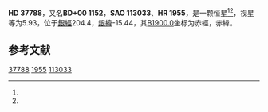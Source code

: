 {{Starbox begin
| name = HD 37788
}}
{{Starbox observe
| epoch = [[J2000.0|J2000.0]]
| constell = {{星座名待查}}<ref name=SIMBAD>{{cite web
 | url=http://simbad.u-strasbg.fr/simbad/sim-id?Ident=HR+1955
 | title =Pulsating variable Star
 | publisher=Centre de Données astronomiques de Strasbourg
 | work=SIMBAD
 | accessdate=2012-07-13}}</ref><ref name=DATA>{{cite web
 | url=http://vizier.u-strasbg.fr/viz-bin/VizieR-5?-out.add=.&-source=5050&-corr=PK=HR&-out.max=9999&HR=1955
 | title=VizieR Detailed Page
 | accessdate=2012-07-13
 | archive-date=2016-03-04
 | archive-url=https://web.archive.org/web/20160304142313/http://vizier.u-strasbg.fr/viz-bin/VizieR-5?-out.add=.&-source=5050&-corr=PK=HR&-out.max=9999&HR=1955
 }}</ref>
| 星官 = 
| ra = {{RA|5|41|5.6}}<ref name=SIMBAD /><ref name=DATA />
| dec = {{DEC|+0|20|16}}<ref name=SIMBAD /><ref name=DATA />
| appmag_v = 5.93<ref name=SIMBAD /><ref name=DATA />
}}
{{Starbox character
| class = F0IV<ref name=SIMBAD /><ref name=DATA />
| b-v = 0.3<ref name=SIMBAD /><ref name=DATA />
| u-b = 0.04<ref name=SIMBAD /><ref name=DATA />
| r-i = <ref name=SIMBAD /><ref name=DATA />
| variable = 
}}
{{Starbox astrometry
| radial_v = 0.04
| prop_mo_ra = -13
| parallax = 
| p_error = 
}}
{{Starbox catalog
| names =BD+00 1152，[[SAO星表|SAO]] 113033，[[HD星表|HD]] 37788，[[HR星表|HR]] 1955}}
{{Starbox reference |Simbad=HR+1955}}
{{Starbox end}}

'''HD 37788'''，又名'''BD+00 1152'''，'''SAO 113033'''、'''HR 1955'''，是一颗恒星<ref name=SIMBAD /><ref name=DATA />，视星等为5.93，位于[[銀道座標系|銀經]]204.4，[[銀道座標系|銀緯]]-15.44，其[[B1900.0|B1900.0]]坐标为赤經{{RA|5|35|57.4}}，赤緯{{DEC|+0|-15.44|5}}。

== 参考文献 ==
{{reflist}}

{{star-stub}}

[[Category:HD和HDE天體|37788]]
[[Category:HR天體|1955]]
[[Category:SAO天體|113033]]